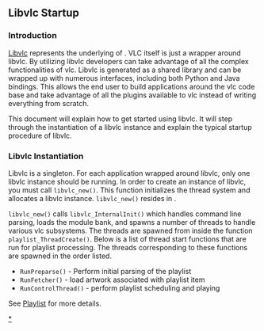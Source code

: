 {{Back to|Hacker Guide}}
==Libvlc Startup==

===Introduction===
[[Libvlc]] represents the underlying {{API}} of {{VLC}}. VLC itself is just a wrapper around libvlc. By utilizing libvlc developers can take advantage of all the complex functionalities of vlc. Libvlc is generated as a shared library and can be wrapped up with numerous interfaces, including both Python and Java bindings. This allows the end user to build applications around the vlc code base and take advantage of all the plugins available to vlc instead of writing everything from scratch.

This document will explain how to get started using libvlc. It will step through the instantiation of a libvlc instance and explain the typical startup procedure of libvlc.

===Libvlc Instantiation===

Libvlc is a singleton. For each application wrapped around libvlc, only one libvlc instance should be running. In order to create an instance of libvlc, you must call <code>libvlc_new()</code>. This function initializes the thread system and allocates a libvlc instance. <code>libvlc_new()</code> resides in {{VLCSourceFile|src/config/core.c}}.

<code>libvlc_new()</code> calls <code>libvlc_InternalInit()</code> which handles command line parsing, loads the module bank, and spawns a number of threads to handle various vlc subsystems. The threads are spawned from inside the function <code>playlist_ThreadCreate()</code>. Below is a list of thread start functions that are run for playlist processing. The threads corresponding to these functions are spawned in the order listed.

* <code>RunPreparse()</code> - Perform initial parsing of the playlist
* <code>RunFetcher()</code> - load artwork associated with playlist item
* <code>RunControlThread()</code> - perform playlist scheduling and playing

See [[{{#rel2abs:../Playlist}}|Playlist]] for more details.

{{Hacker_Guide}}

[[Category:libVLC|*]]
